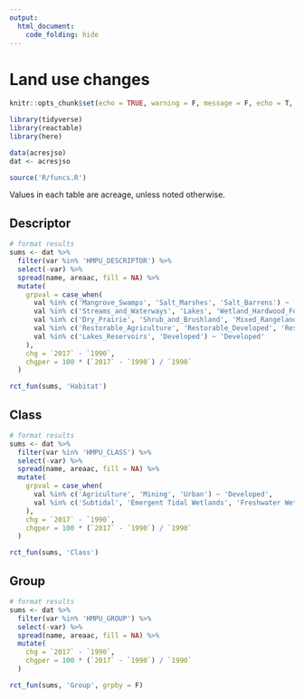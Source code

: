 ```yaml
---
output: 
  html_document:
    code_folding: hide
---
```


# Land use changes {.tabset}
  
```r
knitr::opts_chunk$set(echo = TRUE, warning = F, message = F, echo = T, fig.path = 'figs/', dev.args = list(family = 'serif'), fig.path = 'figures/')

library(tidyverse)
library(reactable)
library(here)

data(acresjso)
dat <- acresjso

source('R/funcs.R')
```

Values in each table are acreage, unless noted otherwise. 

## Descriptor

```r
# format results
sums <- dat %>%
  filter(var %in% 'HMPU_DESCRIPTOR') %>% 
  select(-var) %>% 
  spread(name, areaac, fill = NA) %>% 
  mutate(
    grpval = case_when(
      val %in% c('Mangrove_Swamps', 'Salt_Marshes', 'Salt_Barrens') ~ 'Tidal Wetlands', 
      val %in% c('Streams_and_Waterways', 'Lakes', 'Wetland_Hardwood_Forests','Wetland_Coniferous_Forests', 'Wetland_Forested_Mixed',  'Vegetated_Non-Forested_Wetlands') ~ 'Freshwater Wetlands', 
      val %in% c('Dry_Prairie', 'Shrub_and_Brushland', 'Mixed_Rangeland', 'Upland_Coniferous_Forest', 'Upland_Hardwood_Forest') ~ 'Native Uplands',
      val %in% c('Restorable_Agriculture', 'Restorable_Developed', 'Restorable_Mining', 'Restorable_Shoreline', 'Restorable_Pond') ~ 'Opportunity Areas', 
      val %in% c('Lakes_Reservoirs', 'Developed') ~ 'Developed'
    ), 
    chg = `2017` - `1990`,
    chgper = 100 * (`2017` - `1990`) / `1990`
  )

rct_fun(sums, 'Habitat')
```

## Class

```r
# format results
sums <- dat %>%
  filter(var %in% 'HMPU_CLASS') %>% 
  select(-var) %>% 
  spread(name, areaac, fill = NA) %>% 
  mutate(
    grpval = case_when(
      val %in% c('Agriculture', 'Mining', 'Urban') ~ 'Developed', 
      val %in% c('Subtidal', 'Emergent Tidal Wetlands', 'Freshwater Wetlands', 'Native Forested Uplands', 'Native Non-Forested Uplands') ~ 'Native'
    ), 
    chg = `2017` - `1990`,
    chgper = 100 * (`2017` - `1990`) / `1990`
  )

rct_fun(sums, 'Class')
```

## Group

```r
# format results
sums <- dat %>%
  filter(var %in% 'HMPU_GROUP') %>% 
  select(-var) %>% 
  spread(name, areaac, fill = NA) %>% 
  mutate(
    chg = `2017` - `1990`,
    chgper = 100 * (`2017` - `1990`) / `1990`
  )

rct_fun(sums, 'Group', grpby = F)
```

